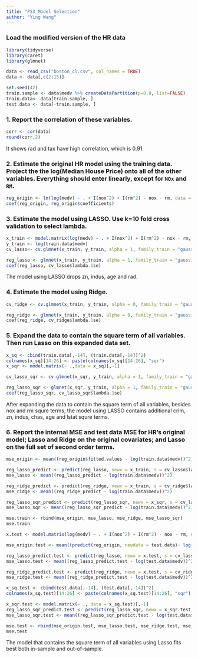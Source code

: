 ```yaml
---
title: "PS3_Model Selection"
author: "Ying Wang"
---
```



### Load the modified version of the HR data 
```r
library(tidyverse)
library(caret)
library(glmnet)

data <- read_csv("boston_cl.csv", col_names = TRUE)
data <- data[,c(2:15)]

set.seed(42)
train.sample <- data$medv %>% createDataPartition(p=0.8, list=FALSE)
train.data<- data[train.sample, ]
test.data <- data[-train.sample, ]
```

### 1. Report the correlation of these variables. 
```r
corr <- cor(data)
round(corr,2)
```
It shows rad and tax have high correlation, which is 0.91. 

### 2. Estimate the original HR model using the training data. Project the the log(Median House Price) onto all of the other variables. Everything should enter linearly, except for `NOx` and `RM`.
```r
reg_origin <- lm(log(medv) ~ . + I(nox^2) + I(rm^2) - nox - rm, data = train.data)
coef(reg_origin, reg_origin$coefficients)
```

### 3. Estimate the model using LASSO. Use k=10 fold cross validation to select lambda.
```r
x_train <- model.matrix(log(medv) ~ . + I(nox^2) + I(rm^2) - nox - rm, data = train.data)[,-1]
y_train <- log(train.data$medv)
cv_lasso<- cv.glmnet(x_train, y_train, alpha = 1, family_train = "gaussian", nfolds = 10)

reg_lasso <- glmnet(x_train, y_train, alpha = 1, family_train = "gaussian", lambda = cv_lasso$lambda.lse) 
coef(reg_lasso, cv_lasso$lambda.1se)
```
The model using LASSO drops zn, indus, age and rad.

### 4. Estimate the model using Ridge.
```r
cv_ridge <- cv.glmnet(x_train, y_train, alpha = 0, family_train = "gaussian", nfolds = 10)

reg_ridge <- glmnet(x_train, y_train, alpha = 0, family_train = "gaussian", lambda = cv_ridge$lambda.lse) 
coef(reg_ridge, cv_ridge$lambda.1se)
```

### 5. Expand the data to contain the square term of all variables. Then run Lasso on this expanded data set.
```r
x_sq <- cbind(train.data[,-14], (train.data[,-14])^2)
colnames(x_sq)[14:26] <- paste(colnames(x_sq)[14:26], "sqr")
x_sqr <- model.matrix(~ .,data = x_sq)[,-1]

cv_lasso_sqr <- cv.glmnet(x_sqr, y_train, alpha = 1, family_train = "gaussian", nfolds = 10)

reg_lasso_sqr <- glmnet(x_sqr, y_train, alpha = 1, family_train = "gaussian", lambda = cv_lasso_sqr$lambda.lse) 
coef(reg_lasso_sqr, cv_lasso_sqr$lambda.1se)
```

After expanding the data to contain the square term of all variables, besides nox and rm squre terms, the model using LASSO contains additional crim, zn, indus, chas, age and lstat squre terms.

### 6. Report the internal MSE and test data MSE for HR's original model; Lasso and Ridge on the original covariates; and Lasso on the full set of second order terms.
```r
mse_origin <- mean((reg_origin$fitted.values - log(train.data$medv))^2)

reg_lasso_predict <- predict(reg_lasso, newx = x_train, s = cv_lasso$lambda.1se)
mse_lasso <- mean((reg_lasso_predict - log(train.data$medv))^2)

reg_ridge_predict <- predict(reg_ridge, newx = x_train, s = cv_ridge$lambda.1se)
mse_ridge <- mean((reg_ridge_predict - log(train.data$medv))^2)

reg_lasso_sqr_predict <- predict(reg_lasso_sqr, newx = x_sqr, s = cv_lasso_sqr$lambda.1se)
mse_lasso_sqr <- mean((reg_lasso_sqr_predict - log(train.data$medv))^2)

mse.train <- rbind(mse_origin, mse_lasso, mse_ridge, mse_lasso_sqr)
mse.train

x.test <- model.matrix(log(medv) ~ . + I(nox^2) + I(rm^2) - nox - rm, data = test.data)[,-1]

mse_origin.test <- mean((predict(reg_origin, newdata = test.data)- log(test.data$medv))^2)

reg_lasso_predict.test <- predict(reg_lasso, newx = x.test, s = cv_lasso$lambda.1se)
mse_lasso.test <- mean((reg_lasso_predict.test - log(test.data$medv))^2)

reg_ridge_predict.test <- predict(reg_ridge, newx = x.test, s = cv_ridge$lambda.1se)
mse_ridge.test <- mean((reg_ridge_predict.test - log(test.data$medv))^2)

x_sq.test <- cbind(test.data[,-14], (test.data[,-14])^2)
colnames(x_sq.test)[14:26] <- paste(colnames(x_sq.test)[14:26], "sqr")

x_sqr.test <- model.matrix(~ ., data = x_sq.test)[,-1]
reg_lasso_sqr_predict.test <- predict(reg_lasso_sqr, newx = x_sqr.test, s = cv_lasso_sqr$lambda.1se)
mse_lasso_sqr.test <- mean((reg_lasso_sqr_predict.test - log(test.data$medv))^2)

mse.test <- rbind(mse_origin.test, mse_lasso.test, mse_ridge.test, mse_lasso_sqr.test)
mse.test
```
The model that contains the square term of all variables using Lasso fits best both in-sample and out-of-sample. 

